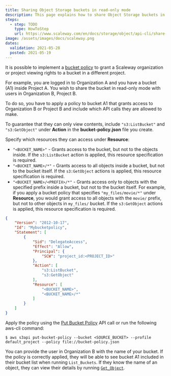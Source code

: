 ```yaml
---
title: Sharing Object Storage buckets in read-only mode
description: This page explains how to share Object Storage buckets in read-only mode.
steps:
  - step: TODO
    type: HowToStep
    url: https://www.scaleway.com/en/docs/storage/object/api-cli/share-buckets-read-only
image: /assets/images/docs/scaleway.png
dates:
  validation: 2021-05-28
  posted: 2021-05-19
---
```


It is possible to implement a [bucket policy](/storage/object/api-cli/bucket-policy/) to grant a Scaleway organization or project viewing rights to a bucket in a different project. 
<Lightbox src="scaleway-read-only-schema.png" alt="" />

For example, you are logged in to Organization A and you have a bucket (A1) inside Project A. You wish to share the bucket in read-only mode with users in Organization B, Project B. 

To do so, you have to apply a policy to bucket A1 that grants access to Organization B or Project B and include which API calls they are allowed to make. 

To guarantee that they can only view contents, include `"s3:ListBucket"` and `"s3:GetObject"` under **Action** in the **bucket-policy.json** file you create.

Specify which resources they can access under **Resource**:

- `"<BUCKET_NAME>"` - Grants access to the bucket, but not to the objects inside. If the `s3:ListBucket` action is applied, this resource specification is required. 
- `"<BUCKET_NAME>/*"` - Grants access to all objects inside a bucket, but not to the bucket itself. If the `s3:GetObject` actions is applied, this resource specification is required. 
- `"<BUCKET_NAME>/<PREFIX>/*"` - Grants access only to objects with the specified prefix inside a bucket, but not to the bucket itself. For example, if you apply a bucket policy that specifies `"my_files/movie/*"` under **Resource**, you would grant access to all objects with the `movie/` prefix, but not to other objects in `my_files/` bucket. If the `s3:GetObject` actions is applied, this resource specification is required.

```json
{
    "Version": "2012-10-17",
    "Id": "Mybucketpolicy",
    "Statement": [
        {
            "Sid": "DelegateAccess",
            "Effect": "Allow",
            "Principal": {
                "SCW": "project_id:<PROJECT_ID>"
            },
            "Action": [
                "s3:ListBucket",
                "s3:GetObject"
            ],
            "Resource": [
                "<BUCKET_NAME>",
                "<BUCKET_NAME>/*"
            ]
        }
    ]
}
```
Apply the policy using the [Put Bucket Policy](/storage/object/api-cli/bucket-operations#put-bucket-policy) API call or run the following aws-cli command: 

```
$ aws s3api put-bucket-policy --bucket <SOURCE_BUCKET> --profile default_project --policy file://bucket-policy.json
``` 
You can provide the user in Organization B with the name of your bucket. If the policy is correctly applied, they will be able to see bucket A1 included in their bucket list when running `List_Buckets`. If they know the name of an object, they can view their details by running [`Get_Object`](/storage/object/api-cli/object-operations#get-object). 

